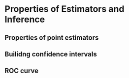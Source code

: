 # Properties of Estimators and Inference

## Properties of point estimators

## Builidng confidence intervals

## ROC curve